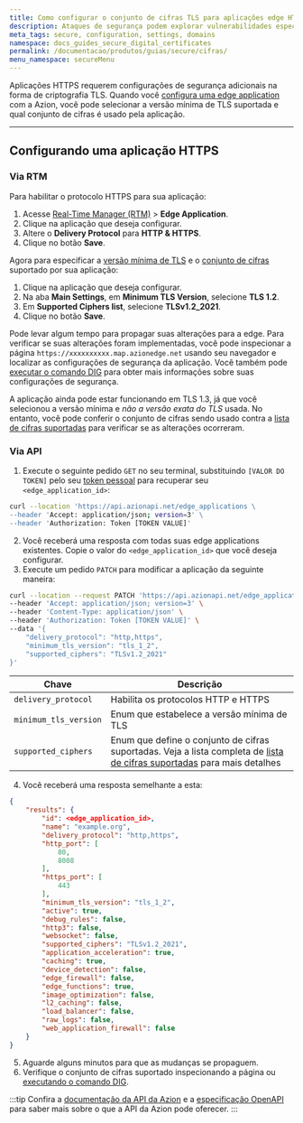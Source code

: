```yaml
---
title: Como configurar o conjunto de cifras TLS para aplicações edge HTTPS
description: Ataques de segurança podem explorar vulnerabilidades específicas de cifras TLS; você pode selecionar quais cifras sua aplicação HTTPS suporta.
meta_tags: secure, configuration, settings, domains
namespace: docs_guides_secure_digital_certificates
permalink: /documentacao/produtos/guias/secure/cifras/
menu_namespace: secureMenu
---
```


Aplicações HTTPS requerem configurações de segurança adicionais na forma de criptografia TLS. Quando você [configura uma edge application](/pt-br/documentacao/produtos/guias/build/definir-configuracoes-principais/) com a Azion, você pode selecionar a versão mínima de TLS suportada e qual conjunto de cifras é usado pela aplicação.

---

## Configurando uma aplicação HTTPS

### Via RTM

Para habilitar o protocolo HTTPS para sua aplicação:

1. Acesse [Real-Time Manager (RTM)](/pt-br/documentacao/produtos/guias/como-acessar-rtm/) > **Edge Application**.
2. Clique na aplicação que deseja configurar.
3. Altere o **Delivery Protocol** para **HTTP & HTTPS**.
4. Clique no botão **Save**.

Agora para especificar a [versão mínima de TLS](/pt-br/documentacao/produtos/edge-application/main-settings/#versao-minima-de-tls) e o [conjunto de cifras](/pt-br/documentacao/produtos/edge-application/main-settings/#cifras) suportado por sua aplicação:

1. Clique na aplicação que deseja configurar.
2. Na aba **Main Settings**, em **Minimum TLS Version**, selecione **TLS 1.2**.
3. Em **Supported Ciphers list**, selecione **TLSv1.2_2021**.
4. Clique no botão **Save**.

Pode levar algum tempo para propagar suas alterações para a edge. Para verificar se suas alterações foram implementadas, você pode inspecionar a página `https://xxxxxxxxxx.map.azionedge.net` usando seu navegador e localizar as configurações de segurança da aplicação. Você também pode [executar o comando DIG](/pt-br/documentacao/produtos/guias/executar-comando-dig/) para obter mais informações sobre suas configurações de segurança.

A aplicação ainda pode estar funcionando em TLS 1.3, já que você selecionou a versão mínima e *não a versão exata do TLS* usada. No entanto, você pode conferir o conjunto de cifras sendo usado contra a [lista de cifras suportadas](/pt-br/documentacao/produtos/edge-application/main-settings/#cifras) para verificar se as alterações ocorreram.

### Via API

1. Execute o seguinte pedido `GET` no seu terminal, substituindo `[VALOR DO TOKEN]` pelo seu [token pessoal](/pt-br/documentacao/produtos/guias/personal-tokens/) para recuperar seu `<edge_application_id>`:

```bash
curl --location 'https://api.azionapi.net/edge_applications \
--header 'Accept: application/json; version=3' \
--header 'Authorization: Token [TOKEN VALUE]'
```

2. Você receberá uma resposta com todas suas edge applications existentes. Copie o valor do `<edge_application_id>` que você deseja configurar.
3. Execute um pedido `PATCH` para modificar a aplicação da seguinte maneira:

```bash
curl --location --request PATCH 'https://api.azionapi.net/edge_applications/<edge_application_id>' \
--header 'Accept: application/json; version=3' \
--header 'Content-Type: application/json' \
--header 'Authorization: Token [TOKEN VALUE]' \
--data '{
    "delivery_protocol": "http,https",
    "minimum_tls_version": "tls_1_2",
    "supported_ciphers": "TLSv1.2_2021"
}'
```

| Chave | Descrição |
| --- | --- |
| `delivery_protocol` | Habilita os protocolos HTTP e HTTPS |
| `minimum_tls_version` | Enum que estabelece a versão mínima de TLS |
| `supported_ciphers` | Enum que define o conjunto de cifras suportadas. Veja a lista completa de [lista de cifras suportadas](/pt-br/documentacao/produtos/edge_application/main-settings/#cifras) para mais detalhes |

4. Você receberá uma resposta semelhante a esta:

```json
{
    "results": {
        "id": <edge_application_id>,
        "name": "example.org",
        "delivery_protocol": "http,https",
        "http_port": [
            80,
            8008
        ],
        "https_port": [
            443
        ],
        "minimum_tls_version": "tls_1_2",
        "active": true,
        "debug_rules": false,
        "http3": false,
        "websocket": false,
        "supported_ciphers": "TLSv1.2_2021",
        "application_acceleration": true,
        "caching": true,
        "device_detection": false,
        "edge_firewall": false,
        "edge_functions": true,
        "image_optimization": false,
        "l2_caching": false,
        "load_balancer": false,
        "raw_logs": false,
        "web_application_firewall": false
    }
}
```

5. Aguarde alguns minutos para que as mudanças se propaguem.
6. Verifique o conjunto de cifras suportado inspecionando a página ou [executando o comando DIG](/pt-br/documentacao/produtos/guias/executar-comando-dig/).

:::tip
Confira a [documentação da API da Azion](https://api.azion.com/) e a [especificação OpenAPI](https://github.com/aziontech/azionapi-openapi/) para saber mais sobre o que a API da Azion pode oferecer.
:::
